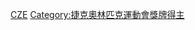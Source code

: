 {{Commonscat|Olympic bronze medalists for the Czech Republic}}

[[Category:奥林匹克运动会铜牌得主|CZE]]
[[Category:捷克奧林匹克運動會獎牌得主|Category:捷克奧林匹克運動會獎牌得主]]